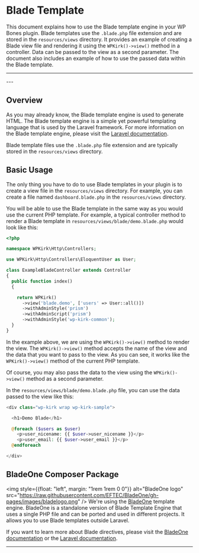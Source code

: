 
# Blade Template

This document explains how to use the Blade template engine in your WP Bones plugin. Blade templates use the `.blade.php` file extension and are stored in the `resources/views` directory. It provides an example of creating a Blade view file and rendering it using the `WPKirk()->view()` method in a controller. Data can be passed to the view as a second parameter. The document also includes an example of how to use the passed data within the Blade template.

---
<DocsBoilerplateDemo slug="blade" />
---

## Overview

As you may already know, the Blade template engine is used to generate HTML. The Blade template engine is a simple yet powerful templating language that is used by the Laravel framework. For more information on the Blade template engine, please visit the [Laravel documentation](https://laravel.com/docs/11.x/blade).

Blade template files use the `.blade.php` file extension and are typically stored in the `resources/views` directory.

## Basic Usage

The only thing you have to do to use Blade templates in your plugin is to create a view file in the `resources/views` directory. For example, you can create a file named `dashboard.blade.php` in the `resources/views` directory.

You will be able to use the Blade template in the same way as you would use the current PHP template. For example, a typical controller method to render a Blade template in `resources/views/blade/demo.blade.php` would look like this:

```php copy {13}
<?php

namespace WPKirk\Http\Controllers;

use WPKirk\Http\Controllers\EloquentUser as User;

class ExampleBladeController extends Controller
{
  public function index()
  {

    return WPKirk()
      ->view('blade.demo', ['users' => User::all()])
      ->withAdminStyle('prism')
      ->withAdminScript('prism')
      ->withAdminStyle('wp-kirk-common');
  }
}
```

In the example above, we are using the `WPKirk()->view()` method to render the view. The `WPKirk()->view()` method accepts the name of the view and the data that you want to pass to the view. As you can see, it works like the `WPKirk()->view()` method of the current PHP template.

Of course, you may also pass the data to the view using the `WPKirk()->view()` method as a second parameter.

In the `resources/views/blade/demo.blade.php` file, you can use the data passed to the view like this:

```php copy
<div class="wp-kirk wrap wp-kirk-sample">

  <h1>Demo Blade</h1>

  @foreach ($users as $user)
    <p>user_nicename: {{ $user->user_nicename }}</p>
    <p>user_email: {{ $user->user_email }}</p>
  @endforeach

</div>  
```

## BladeOne Composer Package

<img style={{float: "left", margin: "1rem 1rem 0 0"}} alt="BladeOne logo" src="https://raw.githubusercontent.com/EFTEC/BladeOne/gh-pages/images/bladelogo.png" />
We're using the [BladeOne](https://github.com/EFTEC/BladeOne) template engine. BladeOne is a standalone version of Blade Template Engine that uses a single PHP file and can be ported and used in different projects. It allows you to use Blade templates outside Laravel.

If you want to learn more about Blade directives, please visit the [BladeOne documentation](https://github.com/EFTEC/BladeOne/wiki) or the [Laravel documentation](https://laravel.com/docs/11.x/blade#blade-directives).

---
<DocsBoilerplateDemo slug="blade" />